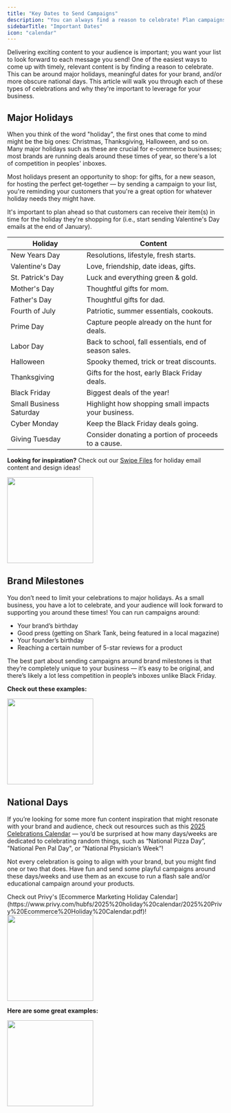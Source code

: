 ```yaml
---
title: "Key Dates to Send Campaigns"
description: "You can always find a reason to celebrate! Plan campaigns around fun holidays and milestones."
sidebarTitle: "Important Dates"
icon: "calendar"
---
```


Delivering exciting content to your audience is important; you want your list to look forward to each message you send\! One of the easiest ways to come up with timely, relevant content is by finding a reason to celebrate. This can be around major holidays, meaningful dates for your brand, and/or more obscure national days. This article will walk you through each of these types of celebrations and why they're important to leverage for your business.

## Major Holidays

When you think of the word "holiday", the first ones that come to mind might be the big ones: Christmas, Thanksgiving, Halloween, and so on. Many major holidays such as these are crucial for e-commerce businesses; most brands are running deals around these times of year, so there's a lot of competition in peoples' inboxes.

Most holidays present an opportunity to shop: for gifts, for a new season, for hosting the perfect get-together — by sending a campaign to your list, you're reminding your customers that you're a great option for whatever holiday needs they might have.

<Tip>
  It's important to plan ahead so that customers can receive their item(s) in time for the holiday they're shopping for (i.e., start sending Valentine's Day emails at the end of January).
</Tip>

| Holiday                 | Content                                               |
| ----------------------- | ----------------------------------------------------- |
| New Years Day           | Resolutions, lifestyle, fresh starts.                 |
| Valentine's Day         | Love, friendship, date ideas, gifts.                  |
| St. Patrick's Day       | Luck and everything green & gold.                     |
| Mother's Day            | Thoughtful gifts for mom.                             |
| Father's Day            | Thoughtful gifts for dad.                             |
| Fourth of July          | Patriotic, summer essentials, cookouts.               |
| Prime Day               | Capture people already on the hunt for deals.         |
| Labor Day               | Back to school, fall essentials, end of season sales. |
| Halloween               | Spooky themed, trick or treat discounts.              |
| Thanksgiving            | Gifts for the host, early Black Friday deals.         |
| Black Friday            | Biggest deals of the year!                            |
| Small Business Saturday | Highlight how shopping small impacts your business.   |
| Cyber Monday            | Keep the Black Friday deals going.                    |
| Giving Tuesday          | Consider donating a portion of proceeds to a cause.   |

<Icon icon="eyes" /> **Looking for inspiration?** Check out our [Swipe Files](https://www.privy.com/swipe-file#:~:text=Holiday%20campaign%20examples) for holiday email content and design ideas\!

<img
  height="200"
  src="/images/strategy-guides/swipe-file-view.png"
/>

## Brand Milestones

You don’t need to limit your celebrations to major holidays. As a small business, you have a lot to celebrate, and your audience will look forward to supporting you around these times\! You can run campaigns around:

- Your brand’s birthday
- Good press (getting on Shark Tank, being featured in a local magazine)
- Your founder’s birthday
- Reaching a certain number of 5-star reviews for a product

The best part about sending campaigns around brand milestones is that they’re completely unique to your business — it’s easy to be original, and there’s likely a lot less competition in people’s inboxes unlike Black Friday. 

**Check out these examples:**

<img
  height="200"
  src="/images/strategy-guides/key-dates-brand-milestones.png"
/>

## National Days

If you’re looking for some more fun content inspiration that might resonate with your brand and audience, check out resources such as this [2025 Celebrations Calendar](https://www.calendarr.com/united-states/observances-2025/) — you’d be surprised at how many days/weeks are dedicated to celebrating random things, such as “National Pizza Day”, "National Pen Pal Day", or “National Physician’s Week”\!

Not every celebration is going to align with your brand, but you might find one or two that does. Have fun and send some playful campaigns around these days/weeks and use them as an excuse to run a flash sale and/or educational campaign around your products. 

<Tip>
  Check out Privy's [Ecommerce Marketing Holiday Calendar](https://www.privy.com/hubfs/2025%20holiday%20calendar/2025%20Privy%20Ecommerce%20Holiday%20Calendar.pdf)!
  <img
  height="200"
  src="/images/strategy-guides/2025-holiday-calendar.png"
  />
</Tip>

**Here are some great examples:**

<img
  height="200"
  src="/images/strategy-guides/key-dates-national-days.png"
/>